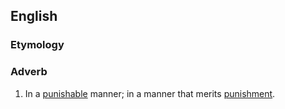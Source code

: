 ==English==

===Etymology===
{{suffix|punishable|ly|lang=en}}

===Adverb===
{{en-adv}}

# In a [[punishable]] manner; in a manner that merits [[punishment]].